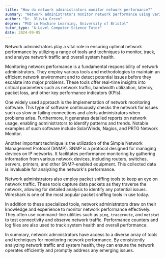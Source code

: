 ```yaml
---
title: "How do network administrators monitor network performance?"
summary: "Network administrators monitor network performance using various tools and techniques to track and analyse network traffic and system health."
author: "Dr. Olivia Green"
degree: "PhD in Machine Learning, University of Bristol"
tutor_type: "A-Level Computer Science Tutor"
date: 2024-09-05
---
```


Network administrators play a vital role in ensuring optimal network performance by utilizing a range of tools and techniques to monitor, track, and analyze network traffic and overall system health.

Monitoring network performance is a fundamental responsibility of network administrators. They employ various tools and methodologies to maintain an efficient network environment and to detect potential issues before they escalate into major problems. These tools offer real-time insights into critical parameters such as network traffic, bandwidth utilization, latency, packet loss, and other key performance indicators (KPIs).

One widely used approach is the implementation of network monitoring software. This type of software continuously checks the network for issues such as slow or failing connections and alerts administrators when problems arise. Furthermore, it generates detailed reports on network usage, enabling administrators to identify patterns and trends. Notable examples of such software include SolarWinds, Nagios, and PRTG Network Monitor.

Another important technique is the utilization of the Simple Network Management Protocol (SNMP). SNMP is a protocol designed for managing devices on IP networks. It facilitates performance monitoring by gathering information from various network devices, including routers, switches, servers, printers, and other SNMP-enabled equipment. This collected data is invaluable for analyzing the network's performance.

Network administrators also employ packet sniffing tools to keep an eye on network traffic. These tools capture data packets as they traverse the network, allowing for detailed analysis to identify any potential issues. Wireshark is one of the most popular packet sniffing tools in use today.

In addition to these specialized tools, network administrators draw on their knowledge and experience to monitor network performance effectively. They often use command-line utilities such as `ping`, `traceroute`, and `netstat` to test connectivity and observe network traffic. Performance counters and log files are also used to track system health and overall performance.

In summary, network administrators have access to a diverse array of tools and techniques for monitoring network performance. By consistently analyzing network traffic and system health, they can ensure the network operates efficiently and promptly address any emerging issues.
    